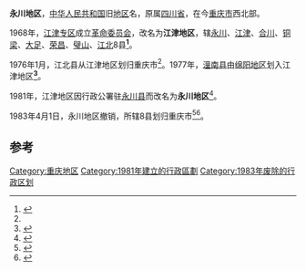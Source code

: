 '''永川地区'''，[[中华人民共和国|中华人民共和国]]旧[[地区行政公署|地区]]名，原属[[四川省|四川省]]，在今[[重庆市|重庆市]]西北部。

1968年，[[江津专区|江津专区]]成立[[革命委员会_(文革)|革命委员会]]，改名为'''江津地区'''，辖[[永川縣|永川]]、[[江津县|江津]]、[[合川县_(中华民国)|合川]]、[[铜梁县|铜梁]]、[[大足县|大足]]、[[荣昌县|荣昌]]、[[璧山县|璧山]]、[[江北县|江北]]8县'''<ref name=":17">{{Cite book|title=重庆市志 第一卷|publisher=四川大学出版社|year=1992-12|url=http://109.244.99.129:8083/dfz/static/plugin/pdf/web/book_view.html?timestamp=1626799612929&bookId=aefaa4debcf5433a9bf88df160e301bb&bookName=%E9%87%8D%E5%BA%86%E5%B8%82%E5%BF%97%EF%BC%88%E7%AC%AC%E4%B8%80%E5%8D%B7%EF%BC%89|chapter=第二篇 历史地理/第一章 建置沿革|isbn=7-5614-0716-5}}</ref>'''。

1976年1月，江北县从江津地区划归重庆市<ref name=":17" />。1977年，[[潼南区|潼南县]]由[[绵阳地区|绵阳地区]]划入江津地区'''<ref name=":172">{{Cite book|title=重庆市志 第一卷|publisher=四川大学出版社|year=1992-12|url=http://109.244.99.129:8083/dfz/static/plugin/pdf/web/book_view.html?timestamp=1626799612929&bookId=aefaa4debcf5433a9bf88df160e301bb&bookName=%E9%87%8D%E5%BA%86%E5%B8%82%E5%BF%97%EF%BC%88%E7%AC%AC%E4%B8%80%E5%8D%B7%EF%BC%89|chapter=第二篇 历史地理/第一章 建置沿革|isbn=7-5614-0716-5}}</ref>'''。

1981年，江津地区因行政公署驻[[永川县|永川县]]而改名为'''永川地区'''<ref>{{Cite web|title=中华人民共和国行政区划（1981年）|url=http://www.gov.cn/test/2007-03/23/content_559119.htm|date=2007-03-23|publisher=[[中国政府网|中国政府网]]|access-date=2021-07-22|archive-date=2021-07-22|archive-url=https://web.archive.org/web/20210722231532/http://www.gov.cn/test/2007-03/23/content_559119.htm|dead-url=no}}</ref>。

1983年4月1日，永川地区撤销，所辖8县划归重庆市<ref name=":15">{{Cite web|title=中华人民共和国行政区划（1983年）|url=http://www.gov.cn/test/2007-03/23/content_559123.htm|date=2007-03-23|publisher、=[[中国政府网|中国政府网]]|access-date=2021-07-22|archive-date=2021-07-20|archive-url=https://web.archive.org/web/20210720164458/http://www.gov.cn/test/2007-03/23/content_559123.htm|dead-url=no}}</ref><ref>{{Cite web|title=永川地区并入重庆|url=http://www.cq.xinhuanet.com/10th/2007-01/21/content_9097138.htm|accessdate=2009-11-05|publisher=新华网|language=zh-hans|archiveurl=https://web.archive.org/web/20111103115720/http://www.cq.xinhuanet.com/10th/2007-01/21/content_9097138.htm|archivedate=2011-11-03|deadurl=yes|quote=永川地区并入重庆市后，重庆辖区由市辖9区4县，增加到市辖9区12县，即市中区、江北区、沙坪坝区、九龙坡区、南岸区、北碚区、南桐矿区、大渡口区、双桥区和巴县、綦江县、长寿县、江北县、永川县、江津县、合川县、铜梁县、璧山县、大足县、荣昌县、潼南县，……。}}</ref>。

== 参考 ==
{{reflist}}

{{四川省历史二级政区|nocat}}
{{中华人民共和国行政区划小作品}}
[[Category:重庆地区|Category:重庆地区]]
[[Category:1981年建立的行政區劃|Category:1981年建立的行政區劃]]
[[Category:1983年废除的行政区划|Category:1983年废除的行政区划]]